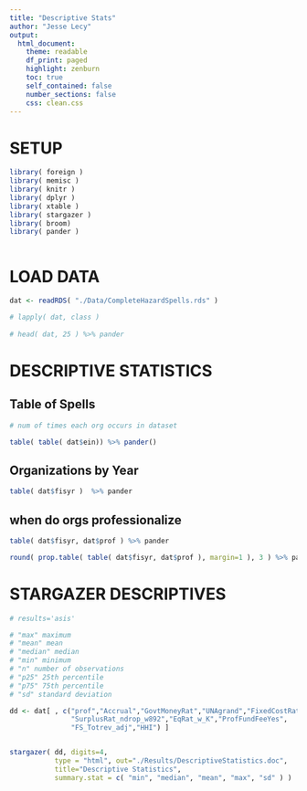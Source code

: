 ```yaml
---
title: "Descriptive Stats"
author: "Jesse Lecy"
output:
  html_document:
    theme: readable
    df_print: paged
    highlight: zenburn
    toc: true
    self_contained: false
    number_sections: false
    css: clean.css
---
```








# SETUP

```r

library( foreign )
library( memisc )
library( knitr )
library( dplyr )
library( xtable )
library( stargazer )
library( broom)
library( pander )



```



# LOAD DATA

```r


dat <- readRDS( "./Data/CompleteHazardSpells.rds" )

# lapply( dat, class )
                  
# head( dat, 25 ) %>% pander
```




# DESCRIPTIVE STATISTICS


## Table of Spells

```r

# num of times each org occurs in dataset

table( table( dat$ein)) %>% pander()

```

## Organizations by Year

```r

table( dat$fisyr )  %>% pander

```

## when do orgs professionalize


```r

table( dat$fisyr, dat$prof ) %>% pander

round( prop.table( table( dat$fisyr, dat$prof ), margin=1 ), 3 ) %>% pander

```






# STARGAZER DESCRIPTIVES

```r

# results='asis'

# "max" maximum
# "mean" mean
# "median" median
# "min" minimum
# "n" number of observations
# "p25" 25th percentile
# "p75" 75th percentile
# "sd" standard deviation

dd <- dat[ , c("prof","Accrual","GovtMoneyRat","UNAgrand","FixedCostRat",
               "SurplusRat_ndrop_w892","EqRat_w_K","ProfFundFeeYes",
               "FS_Totrev_adj","HHI") ]


stargazer( dd, digits=4,
           type = "html", out="./Results/DescriptiveStatistics.doc", 
           title="Descriptive Statistics",
           summary.stat = c( "min", "median", "mean", "max", "sd" ) )



```






